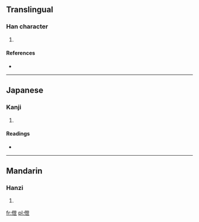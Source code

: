 ==Translingual==

===Han character===
{{Han char|rn=9|rad=人|as=05|sn=7|four=2421<sub>7</sub>|canj=人心廿 (OPT)}}

# {{defn|Han|sort=人05}}

====References====
* {{Han ref|kx=0096.220|dkj=00474|dj=0205.080|hdz=10129.130|uh=4F33|ud=20275|bh=CA67|bd=51815}}

----

==Japanese==

===Kanji===
{{ja-kanji|grade=|rs=人05}}

# {{defn|Japanese|sort=人05}}

====Readings====
* {{ja-readings|on=[[せつ]] (setsu), [[せち]] (sechi)|kun=[[おごる]] (ogoru)}}

----

==Mandarin==

===Hanzi===
{{cmn-hanzi|pin=[[pàn]] ([[pan4]]), [[xiè]] ([[xie4]])|wg=p'an<sup>4</sup>, hsieh<sup>4</sup>}}

# {{defn|Mandarin|sort=人05}}

[[fr:伳]]
[[pl:伳]]
